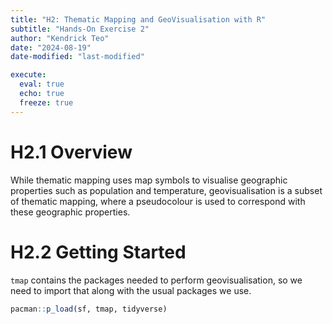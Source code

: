 ```yaml
---
title: "H2: Thematic Mapping and GeoVisualisation with R"
subtitle: "Hands-On Exercise 2"
author: "Kendrick Teo"
date: "2024-08-19"
date-modified: "last-modified"

execute: 
  eval: true
  echo: true
  freeze: true
---
```


# H2.1 Overview

While thematic mapping uses map symbols to visualise geographic properties such as population and temperature, geovisualisation is a subset of thematic mapping, where a pseudocolour is used to correspond with these geographic properties.

# H2.2 Getting Started

`tmap` contains the packages needed to perform geovisualisation, so we need to import that along with the usual packages we use.

```r
pacman::p_load(sf, tmap, tidyverse)
```